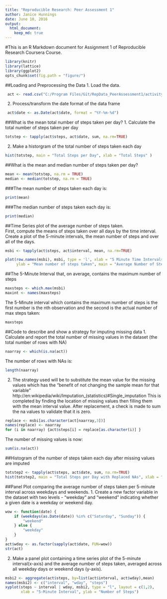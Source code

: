```yaml
---
title: "Reproducible Research: Peer Assessment 1"
author: Janice Hunnings
date: June 10, 2016
output: 
  html_document:
    keep_md: true
---
```


#This is an R Markdown document for Assignment 1 of Reproducible Research Coursera Course.

```r
library(knitr)
library(lattice)
library(ggplot2)
opts_chunk$set(fig.path = "figure/")
```

##Loading and Preprocessing the Data
1. Load the data.
```r
 act <- read.csv("C:/Program Files/Git/RepData_PeerAssessment1/activity/activity.csv", stringsAsFactors = FALSE)
```
2. Process/transform the date format of the data frame 
```r
 act$date <- as.Date(act$date, format = "%Y-%m-%d")
```

##What is the mean total number of steps taken per day?
1. Calculate the total number of steps taken per day
```r
totstep <- tapply(act$steps, act$date, sum, na.rm=TRUE) 
```
2. Make a historgram of the total number of steps taken each day
```r
hist(totstep, main = "Total Steps per Day", xlab = "Total Steps" )
```

##What is the mean and median number of steps taken per day?
```r
mean <- mean(totstep, na.rm = TRUE)
median <- median(totstep, na.rm = TRUE)
```
###The mean number of steps taken each day is: 
```r
print(mean)
```
###The median number of steps taken each day is:
```r
print(median)
```
##Time Series plot of the average number of steps taken.  
First, compute the means of steps taken over all days by the time interval. Create a plot of the 5-minute
intervals, the mean number of steps and over all of the days.
```r
msbi <- tapply(act$steps, act$interval, mean, na.rm=TRUE)

plot(row.names(msbi), msbi, type = 'l', xlab = "5 Minute Time Intervals", 
     ylab = "Mean number of steps taken", main = "Average Number of Steps Taken by 5 Minute Interval")
```

##The 5-Minute Interval that, on average, contains the maximum number of steps
```r
maxsteps <- which.max(msbi)
maxint <- names(maxsteps)
```
The 5-Minute interval which contains the maximum number of steps is the first number is the nth observation and the second is the actual number of max steps taken:
```r
maxsteps
```
##Code to describe and show a strategy for imputing missing data
1. Calculate and report the total number of missing values in the dataset (the total
number of rows with NA)
```r
naarray <- which(is.na(act))
```
The number of rows with NAs is:
```r
length(naarray)
```

2. The strategy used will be to substitute the mean value for the missing values which has the "benefit of not changing the sample mean for that variable"
http://en:wikipedia/wiki/Imputation_(statistics)#Single_imputation
This is completed by finding the location of missing values then filling them with the mean 
interval value.  After replacement, a check is made to sum the na values to validate that it is zero.
```r
replace <- msbi[as.character(act[naarray,3])]
names(replace) <- naarray
for (i in naarray) {act$steps[i] = replace[as.character(i)] }
```
The number of missing values is now: 
```r
sum(is.na(act))
```
##Histogram of the number of steps taken each day after missing values are imputed
```r
totstep2 <- tapply(act$steps, act$date, sum, na.rm=TRUE) 
hist(totstep2, main = "Total Steps per Day with Replaced NAs", xlab = "Total Steps" )
```

##Panel Plot comparing the average number of steps taken per 5-minute interval across weekdays and weekends.
1. Create a new factor variable in the dataset with two levels - "weekday" and "weekend" indicating whether a given date is a weekday or weekend day.
```r
wow <- function(date) {
    if (weekdays(as.Date(date)) %in% c("Saturday", "Sunday")) {
        "weekend"
    } else {
        "weekday"
    }
}
act$wday <- as.factor(sapply(act$date, FUN=wow))
str(act)
```
2. Make a panel plot containing a time series plot of the 5-minute interval(x-axis) and 
the average number of steps taken, averaged across all weekday days or weekend days (y-axis).
```r
msbi2 <- aggregate(act$steps, by=list(act$interval, act$wday),mean)
names(msbi2) <- c("interval", "wday", "steps")
xyplot(steps ~ interval | wday, msbi2, type = "l", layout = c(1,2),
       xlab = "5-Minute Interval", ylab = "Number of Steps")
```